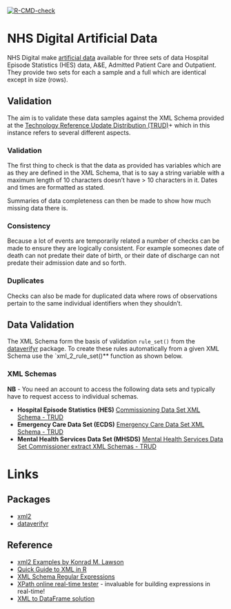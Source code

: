 <!-- badges: start -->
[![R-CMD-check](https://github.com/CUREd-Plus/nhsvalidate/actions/workflows/R-CMD-check.yaml/badge.svg)](https://github.com/CUREd-Plus/nhsvalidate/actions/workflows/R-CMD-check.yaml)
<!-- badges: end -->

# NHS Digital Artificial Data

NHS Digital make [artificial data](https://digital.nhs.uk/services/artificial-data) available for three sets of data
Hospital Episode Statistics (HES) data, A&E, Admitted Patient Care and Outpatient. They provide two sets for each a
sample and a full which are identical except in size (rows).

## Validation

The aim is to validate these data samples against the XML Schema provided at the [Technology Reference Update Distribution
(TRUD)](https://isd.digital.nhs.uk/trud/users/guest/filters/0/home)+ which in this instance refers to several different
aspects.

### Validation

The first thing to check is that the data as provided has variables which are as they are defined in the XML Schema,
that is to say a string variable with a maximum length of 10 characters doesn't have > 10 characters in it. Dates and
times are formatted as stated.

Summaries of data completeness can then be made to show how much missing data there is.

### Consistency

Because a lot of events are temporarily related a number of checks can be made to ensure they are logically
consistent. For example someones date of death can not predate their date of birth, or their date of discharge can not
predate their admission date and so forth.

### Duplicates

Checks can also be made for duplicated data where rows of observations pertain to the same individual identifiers when
they shouldn't.

## Data Validation

The XML Schema form the basis of validation `rule_set()` from the [dataverifyr](https://github.com/DavZim/dataverifyr)
package. To create these rules automatically from a given XML Schema use the `xml_2_rule_set()** function as shown below.

### XML Schemas

**NB** - You need an account to access the following data sets and typically have to request access to individual
schemas.

+ **Hospital Episode Statistics (HES)** [Commissioning Data Set XML
  Schema - TRUD](https://isd.digital.nhs.uk/trud/users/authenticated/filters/0/categories/1/items/245/releases)
+ **Emergency Care Data Set (ECDS)** [Emergency Care Data Set XML Schema -
  TRUD](https://isd.digital.nhs.uk/trud/users/authenticated/filters/0/categories/1/items/1819/releases)
+ **Mental Health Services Data Set (MHSDS)** [Mental Health Services Data Set Commissioner extract XML Schemas -
  TRUD](https://isd.digital.nhs.uk/trud/users/authenticated/filters/0/categories/1/items/1779/releases)


# Links

## Packages

+ [xml2](https://xml2.r-lib.org/)
+ [dataverifyr](https://davzim.github.io/dataverifyr/)

## Reference

+ [xml2 Examples by Konrad M. Lawson](https://kmlawson.github.io/dh-tutorials/xml2examples.html)
+ [Quick Guide to XML in R](https://lecy.github.io/Open-Data-for-Nonprofit-Research/Quick_Guide_to_XML_in_R.html)
+ [XML Schema Regular Expressions](https://www.regular-expressions.info/xml.html)
+ [XPath online real-time tester](http://xpather.com/) - invaluable for building expressions in real-time!
+ [XML to DataFrame solution](https://stackoverflow.com/questions/48476663/extract-text-from-xml-but-file-has-duplicated-node-names)
